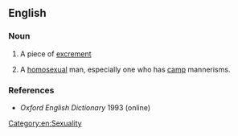 ==English==

===Noun===
{{en-noun}}

# {{lb|en|British|childish}} A piece of [[excrement]]
# {{lb|en|British|slang}} A [[homosexual]] man, especially one who has [[camp]] mannerisms.

===References===
*''Oxford English Dictionary'' 1993 (online)

[[Category:en:Sexuality]]